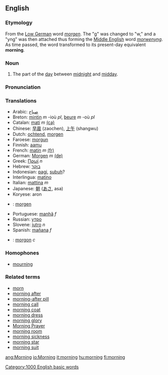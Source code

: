 ==English==
===Etymology===
From the [[Low German]] word ''[[morgen]]''. The "g" was changed to "w," and a "yng" was then attached thus forming the [[Middle English]] word ''[[morwenyng]]''. As time passed, the word transformed to its present-day equivalent '''morning'''. 

===Noun===
#The part of the [[day]] between [[midnight]] and [[midday]].
===Pronunciation===

===Translations===
*Arabic:  [[صباح]]
*Breton: [[mintin]] ''m'' -ioù ''pl'', [[beure]] ''m'' -où ''pl''
*Catalan: [[matí]] ''m'' [[:ca:matí|(ca)]] 
*Chinese: [[早晨]] (zaochen), [[上午]] (shangwu)
*Dutch: [[ochtend]], [[morgen]]
*Faroese: [[morgun]]
*Finnish: [[aamu]]
*French: [[matin]] ''m'' [[:fr:matin|(fr)]] 
*German: [[Morgen]] ''m'' [[:de:Morgen|(de)]]
*Greek: [[Πρωί]] ''n'' 
*Hebrew: [[בוקר]]
*Indonesian: [[pagi]], [[subuh]]?
*Interlingua: [[matino]]
*Italian: [[mattina]] ''m''
*Japanese: [[朝]] ([[あさ]], asa)
*Koryese: aron
*{{no}}: [[:no:morgen|morgen]]
*Portuguese: [[manhã]] ''f''
*Russian: [[утро]]
*Slovene: [[jutro]] ''n''
*Spanish: [[mañana]] ''f''
*{{sv}}: [[morgon]] ''c''

===Homophones===
*[[mourning]]

===Related terms===
*[[morn]]
*[[morning after]]
*[[morning-after pill]]
*[[morning call]]
*[[morning coat]]
*[[morning dress]]
*[[morning glory]]
*[[Morning Prayer]]
*[[morning room]]
*[[morning sickness]]
*[[morning star]]
*[[morning suit]]

[[Category:1000 English basic words]]

[[ang:Morning]]
[[io:Morning]]
[[it:morning]]
[[hu:morning]]
[[fi:morning]]